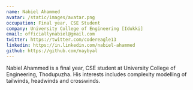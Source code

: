 ```yaml
---
name: Nabiel Ahammed
avatar: /static/images/avatar.png
occupation: Final year, CSE Student
company: University College of Engineering [Idukki]
email: officiallynabiel@gmail.com
twitter: https://twitter.com/codereagle13
linkedin: https://in.linkedin.com/nabiel-ahammed
github: https://github.com/naybyal
---
```


Nabiel Ahammed is a final year, CSE student at University College of Engineering, Thodupuzha. His interests includes complexity modelling of tailwinds, headwinds and crosswinds.

